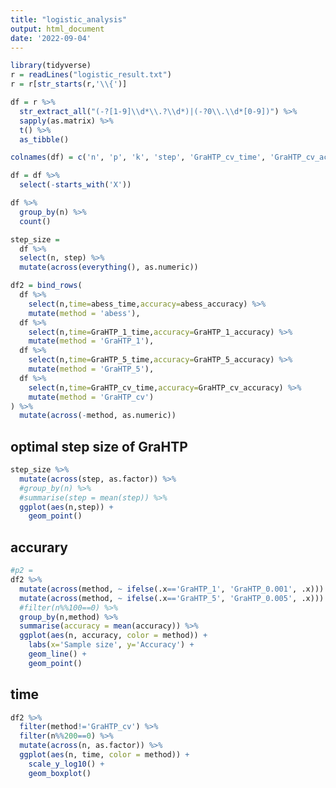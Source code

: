 ```yaml
---
title: "logistic_analysis"
output: html_document
date: '2022-09-04'
---
```


```r
library(tidyverse)
r = readLines("logistic_result.txt")
r = r[str_starts(r,'\\{')]
```


```r
df = r %>% 
  str_extract_all("(-?[1-9]\\d*\\.?\\d*)|(-?0\\.\\d*[0-9])") %>% 
  sapply(as.matrix) %>% 
  t() %>% 
  as_tibble()
```

```r
colnames(df) = c('n', 'p', 'k', 'step', 'GraHTP_cv_time', 'GraHTP_cv_accuracy', 'X1', 'GraHTP_1_time', 'X2', 'GraHTP_1_accuracy', 'X3', 'GraHTP_5_time', 'X4', 'GraHTP_5_accuracy', 'abess_time', 'abess_accuracy')
```

```r
df = df %>% 
  select(-starts_with('X'))
```

```r
df %>% 
  group_by(n) %>% 
  count()
```


```r
step_size = 
  df %>% 
  select(n, step) %>% 
  mutate(across(everything(), as.numeric))

df2 = bind_rows(
  df %>% 
    select(n,time=abess_time,accuracy=abess_accuracy) %>% 
    mutate(method = 'abess'),
  df %>% 
    select(n,time=GraHTP_1_time,accuracy=GraHTP_1_accuracy) %>% 
    mutate(method = 'GraHTP_1'),
  df %>% 
    select(n,time=GraHTP_5_time,accuracy=GraHTP_5_accuracy) %>% 
    mutate(method = 'GraHTP_5'),
  df %>% 
    select(n,time=GraHTP_cv_time,accuracy=GraHTP_cv_accuracy) %>% 
    mutate(method = 'GraHTP_cv')  
) %>% 
  mutate(across(-method, as.numeric))
```

## optimal step size of GraHTP

```r
step_size %>% 
  mutate(across(step, as.factor)) %>% 
  #group_by(n) %>% 
  #summarise(step = mean(step)) %>% 
  ggplot(aes(n,step)) +
    geom_point()
```
## accurary

```r
#p2 = 
df2 %>% 
  mutate(across(method, ~ ifelse(.x=='GraHTP_1', 'GraHTP_0.001', .x))) %>% 
  mutate(across(method, ~ ifelse(.x=='GraHTP_5', 'GraHTP_0.005', .x))) %>% 
  #filter(n%%100==0) %>% 
  group_by(n,method) %>% 
  summarise(accuracy = mean(accuracy)) %>%
  ggplot(aes(n, accuracy, color = method)) +
    labs(x='Sample size', y='Accuracy') +
    geom_line() +
    geom_point()
```

## time

```r
df2 %>% 
  filter(method!='GraHTP_cv') %>% 
  filter(n%%200==0) %>% 
  mutate(across(n, as.factor)) %>% 
  ggplot(aes(n, time, color = method)) +
    scale_y_log10() +
    geom_boxplot() 
```
